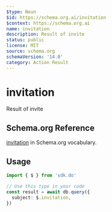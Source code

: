 ```yaml
---
$type: Noun
$id: https://schema.org.ai/invitation
$context: https://schema.org.ai
name: invitation
description: Result of invite
status: public
license: MIT
source: schema.org
schemaVersion: '14.0'
category: Action Result
---
```


# invitation

Result of invite

## Schema.org Reference

[invitation](https://schema.org/InviteAction) in Schema.org vocabulary.

## Usage

```typescript
import { $ } from 'sdk.do'

// Use this type in your code
const result = await db.query({
  subject: $.invitation,
})
```
